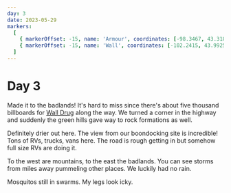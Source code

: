 ```yaml
---
day: 3
date: 2023-05-29
markers:
  [
    { markerOffset: -15, name: 'Armour', coordinates: [-98.3467, 43.3186] },
    { markerOffset: -15, name: 'Wall', coordinates: [-102.2415, 43.9925] },
  ]
---
```


# Day 3

Made it to the badlands! It's hard to miss since there's about five thousand billboards for [Wall Drug](https://en.wikipedia.org/wiki/Wall_Drug) along the way. We turned a corner in the highway and suddenly the green hills gave way to rock formations as well.

Definitely drier out here. The view from our boondocking site is incredible! Tons of RVs, trucks, vans here. The road is rough getting in but somehow full size RVs are doing it.

To the west are mountains, to the east the badlands. You can see storms from miles away pummeling other places. We luckily had no rain.

Mosquitos still in swarms. My legs look icky.
